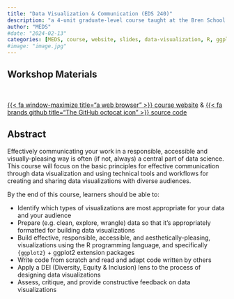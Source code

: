 ```yaml
---
title: "Data Visualization & Communication (EDS 240)"
description: "a 4-unit graduate-level course taught at the Bren School for Environmental Science & Management"
author: "MEDS"
#date: "2024-02-13"
categories: [MEDS, course, website, slides, data-visualization, R, ggplot2]
#image: "image.jpg"
---
```


## Workshop Materials

<br>

::: {.center-text .body-text-l}
[{{< fa window-maximize title="a web browser" >}} course website](https://samanthacsik.github.io/EDS-240-data-viz/){target="_blank"} & [{{< fa brands github title="The GitHub octocat icon" >}} source code](https://github.com/samanthacsik/EDS-240-data-viz){target="_blank"}
:::

## Abstract

Effectively communicating your work in a responsible, accessible and visually-pleasing way is often (if not, always) a central part of data science. This course will focus on the basic principles for effective communication through data visualization and using technical tools and workflows for creating and sharing data visualizations with diverse audiences.

By the end of this course, learners should be able to:

- Identify which types of visualizations are most appropriate for your data and your audience
- Prepare (e.g. clean, explore, wrangle) data so that it’s appropriately formatted for building data visualizations
- Build effective, responsible, accessible, and aesthetically-pleasing, visualizations using the R programming language, and specifically `{ggplot2}` + ggplot2 extension packages
- Write code from scratch and read and adapt code written by others
- Apply a DEI (Diversity, Equity & Inclusion) lens to the process of designing data visualizations
- Assess, critique, and provide constructive feedback on data visualizations